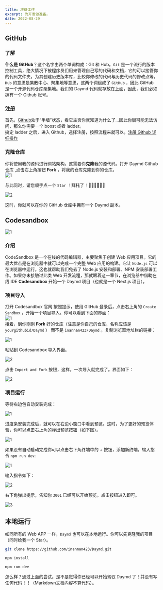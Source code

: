 ```yaml
---
title: 准备工作
excerpt: 为开发做准备。
date: 2022-08-29
---
```


## GitHub

### 了解

**什么是 GitHub**？这个名字由两个单词构成：Git 和 Hub。`Git` 是一个流行的版本控制工具，绝大情况下被程序员们用来管理自己写的代码和文档，它的可以接管你的代码文件夹，为其创建历史版本库，比较你修改的代码与历史代码的修改点等。`Hub` 的意思是集散中心、聚集地等意思，这两个词组成了 `GitHub` ，因此 GitHub 是一个开源代码仓库聚集地。我们的 Daymd 代码就存放在上面，因此，我们必须拥有一个 Github 账号。

### 注册

首先，[Github](https://github.com)处于“半墙”状态，看它主页你就知道为什么了...因此你很可能无法访问，那么你需要一个 boost 或者 ladder。  
搞定 ladder 之后，进入 Github，选择注册，按照流程来就可以。[注册 Github 详细操作](https://blog.csdn.net/m0_59188912/article/details/124912340?ops_request_misc=%257B%2522request%255Fid%2522%253A%2522165641220616780357277503%2522%252C%2522scm%2522%253A%252220140713.130102334.pc%255Fall.%2522%257D&request_id=165641220616780357277503&biz_id=0&utm_medium=distribute.pc_search_result.none-task-blog-2~all~first_rank_ecpm_v1~times_rank-1-124912340-null-null.142^v24^huaweicloudv2,157^v15^new_3&utm_term=%E6%B3%A8%E5%86%8Cgithub&spm=1018.2226.3001.4187)

### 克隆仓库

你将使用我的源码进行网站架构。这需要你**克隆**我的源代码。打开<To to="https://github.com/inannan423/Daymd"> Daymd Github 仓库 </To>,点击右上角按钮 **Fork** ，将我的仓库克隆到你的仓库。  
![1](https://jetzihan-img.oss-cn-beijing.aliyuncs.com/blog/1661738426160.png)

与此同时，请您顺手点一个 `Star` ！拜托了！🙏🙏🙏🙏🙏🙏  

![2](https://jetzihan-img.oss-cn-beijing.aliyuncs.com/blog/1661738496468.png)

这时，你就可以在你的 GitHub 仓库中拥有一个 Daymd 副本。  

## Codesandbox

![1](https://jetzihan-img.oss-cn-beijing.aliyuncs.com/blog/20220829102247.png)

### 介绍

CodeSandbox 是一个在线的代码编辑器，主要聚焦于创建 Web 应用项目。它的最大优点是在浏览器中就可以完成一个完整 Web 应用的构建。它让 `Node.js` 可以在浏览器中运行，这也就帮助我们免去了 Node.js 安装和部署、NPM 安装部署工作。如果你未接触过此类 Web 开发流程，那就跟着这一章节，在浏览器中借助在线 IDE **Codesandbox** 开始一个 Daymd 项目（也就是一个 Next.js 项目）。

### 项目导入

打开 <To to="https://codesandbox.io/"> Codesandbox 官网 </To> 按照提示，使用 GitHub 登录后，点击右上角的 `Create Sandbox` ，开始一个项目导入。你可以看到下面的界面：  
![1](https://jetzihan-img.oss-cn-beijing.aliyuncs.com/blog/20220829124820.png)  
接着，到你刚刚 **Fork** 好的仓库（注意是你自己的仓库，名称应该是 `yourgithubid/Daymd` ） 而不是 `inannan423/Daymd` 。复制浏览器地址栏的链接：  

![1](https://jetzihan-img.oss-cn-beijing.aliyuncs.com/blog/1661748964159.png)

粘贴到 Codesandbox 导入界面。  

![2](https://jetzihan-img.oss-cn-beijing.aliyuncs.com/blog/1661749034630.png)

点击 `Import and Fork` 按钮，这样，一次导入就完成了。界面如下：  

![2](https://jetzihan-img.oss-cn-beijing.aliyuncs.com/blog/20220829130209.png)

### 项目运行

等待右边包自动安装完成：  

![1](https://jetzihan-img.oss-cn-beijing.aliyuncs.com/blog/20220829131147.png)

进度条安装完成后，就可以在右边小窗口中看到预览。这时，为了更好的预览体验，你可以点击右上角的弹出预览按钮（如下图）。  

![1](https://jetzihan-img.oss-cn-beijing.aliyuncs.com/blog/1661764141590.png)

如果没有自动启动完成你可以点击右下角终端中的 + 按钮，添加新终端，输入指令 `npm run dev`:  

![1](https://jetzihan-img.oss-cn-beijing.aliyuncs.com/blog/1661750150292.png)

输入指令如下：  

![2](https://jetzihan-img.oss-cn-beijing.aliyuncs.com/blog/1661750213003.png)

右下角弹出提示，告知你 `3001` 已经可以开始预览。点击按钮进入即可。  

![3](https://jetzihan-img.oss-cn-beijing.aliyuncs.com/blog/20220829134657.png)

## 本地运行

如同所有的 Web APP 一样，`Daymd` 也可以在本地运行。你可以先克隆我的项目（同时给我一个 Star）。  

```bash title="git bash"
git clone https://github.com/inannan423/Daymd.git
```

```bash title="cmd"
npm install
```

```bash title="cmd"
npm run dev
```

怎么样？通过上面的尝试，是不是觉得你已经可以开始驾驭 Daymd 了！并没有写任何代码！！（Markdown文档内容不算代码）。
